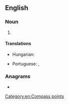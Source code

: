 ==English==

===Noun===
{{en-noun|-}}

# {{abbreviation of|south-southwest|lang=en}}

====Translations====
{{trans-top|abbreviation of south-southwest}}
* Hungarian: {{t+|hu|DDNy}}
{{trans-mid}}
* Portuguese: {{t|pt|SSO}}, {{t|pt|SSW}}
{{trans-bottom}}

===Anagrams===
* {{anagrams|en|a=ssw|S&Ws|SWS|SWs|WSS}}

[[Category:en:Compass points]]